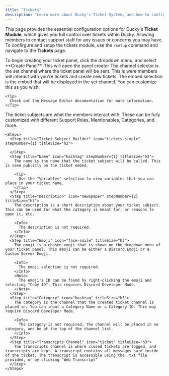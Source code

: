 ```yaml
---
title: "Tickets"
description: "Learn more about Ducky's Ticket System, and how to configure it."
---
```


This page provides the essential configuration options for Ducky's **Ticket Module**, which gives you full control over tickets within Ducky. Allowing members to contact support staff for any issues or concerns you may have. To confirgure and setup the tickets module, use the `/setup` command and navigate to the **Tickets** page.

<Steps>
  <Step title="Create Ticket Panel" iconType="regular" stepNumber={1} titleSize="h2">
    To begin creating your ticket panel, click the dropdown menu, and select **Create Panel**. This will open the panel creator
  </Step>
  <Step title="Channel" titleSize="h2">
    The channel selector is the set channel where the ticket panel will be sent. This is were members will interact with you're tickets and create new tickets.
  </Step>
  <Step title="Embed" titleSize="h2">
    The embed selection is the embed that will be displayed in the set channel. You can customize this as you wish.

    <Tip>
      Check out the Message Editor documentation for more information.
    </Tip>
  </Step>
  <Step title="Ticket Subjects" titleSize="h2">
    The ticket subjects are what the members interact with. These can be fully customized with different Support Roles, Mentionables, Categories, and more.

    <Steps>
      <Step title="Ticket Subject Builder" icon="tickets-simple" stepNumber={1} titleSize="h2">
        
      </Step>
      <Step title="Name" icon="hashtag" stepNumber={1} titleSize="h3">
        The name is the name that the ticket subject will be called. This is seen publicly on the ticket embed.

        <Tip>
          Use the "Variables" selection to view variables that you can place in your ticket name.
        </Tip>
      </Step>
      <Step title="Description" icon="newspaper" stepNumber={2} titleSize="h3">
        The description is a short description about your ticket subject. This can be used for what the category is meant for, or reasons to open it, etc.

        <Info>
          The description is not required.
        </Info>
      </Step>
      <Step title="Emoji" icon="face-smile" titleSize="h3">
        The emoji is a chosen emoji that is shown on the dropdown menu of your ticket panel. This emoji can be either a Discord Emoji or a Custom Server Emoji.

        <Info>
          The emoji selection is not required.
        </Info>
        <Note>
          The emoji's ID can be found by right-clicking the emoji and selecting "Copy ID". This requires Discord Developer Mode.
        </Note>
      </Step>
      <Step title="Category" icon="hashtag" titleSize="h3">
        The category is the channel that the created ticket channel is placed in. You can input a Category Name or a Category ID. This may require Discord Developer Mode.

        <Info>
          The category is not required, the channel will be placed in no category, and be at the top of the channel list.
        </Info>
      </Step>
      <Step title="Transcripts Channel" icon="ticket" titleSize="h3">
        The transcripts channel is where closed tickets are logged, and transcripts are kept. A transcript contains all messages said inside of the ticket. The transcript is accessible using the .txt file provided, or by clicking "Web Transcript"
      </Step>
    </Steps>
  </Step>
</Steps>